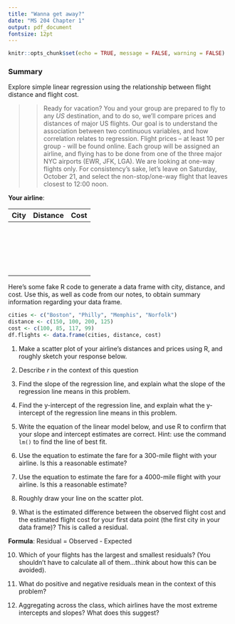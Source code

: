 ```yaml
---
title: "Wanna get away?"
date: "MS 204 Chapter 1"
output: pdf_document
fontsize: 12pt 
---
```


```r
knitr::opts_chunk$set(echo = TRUE, message = FALSE, warning = FALSE)
```

### Summary

Explore simple linear regression using the relationship between flight distance and flight cost.

>> Ready for vacation? You and your group are prepared to fly to any *US* destination, and to do so, we’ll compare prices and distances of major US flights. Our goal is to understand the association between two continuous variables, and how correlation relates to regression. Flight prices – at least 10 per group - will be found online.  Each group will be assigned an airline, and flying has to be done from one of the three major NYC airports (EWR, JFK, LGA). We are looking at one-way flights only. For consistency's sake, let's leave on Saturday, October 21, and select the non-stop/one-way flight that leaves closest to 12:00 noon.

**Your airline**:

| City          | Distance      | Cost  |
| ------------- |:-------------:| -----:|
|               |               |       |
|               |               |       |
|               |               |       |
|               |               |       |
|               |               |       |
|               |               |       |
|               |               |       |
|               |               |       |
|               |               |       |
|               |               |       |
|               |               |       |
|               |               |       |
|               |               |       |
|               |               |       |
|               |               |       |
|               |               |       |
|               |               |       |
|               |               |       |
|               |               |       |
|               |               |       |


Here's some fake R code to generate a data frame with city, distance, and cost. Use this, as well as code from our notes, to obtain summary information regarding your data frame. 

```r
cities <- c("Boston", "Philly", "Memphis", "Norfolk")
distance <- c(150, 100, 200, 125)
cost <- c(100, 85, 117, 99)
df.flights <- data.frame(cities, distance, cost)
```

1.	Make a scatter plot of your airline’s distances and prices using R, and roughly sketch your response below. 

2.	Describe $r$ in the context of this question 

3.  Find the slope of the regression line, and explain what the slope of the regression line means in this problem.

4.  Find the y-intercept of the regression line, and explain what the y-intercept of the regression line means in this problem.

5.  Write the equation of the linear model below, and use R to confirm that your slope and intercept estimates are correct. Hint: use the command `lm()` to find the line of best fit. 

6.  Use the equation to estimate the fare for a 300-mile flight with your airline.  Is this a reasonable estimate?

7.  Use the equation to estimate the fare for a 4000-mile flight with your airline.  Is this a reasonable estimate?

8.  Roughly draw your line on the scatter plot. 

9.  What is the estimated difference between the observed flight cost and the estimated flight cost for your first data point (the first city in your data frame)? This is called a residual. 

**Formula**:  Residual = Observed - Expected

10.  Which of your flights has the largest and smallest residuals? (You shouldn’t have to calculate all of them…think about how this can be avoided).  

11. What do positive and negative residuals mean in the context of this problem?

12. Aggregating across the class, which airlines have the most extreme intercepts and slopes? What does this suggest?



